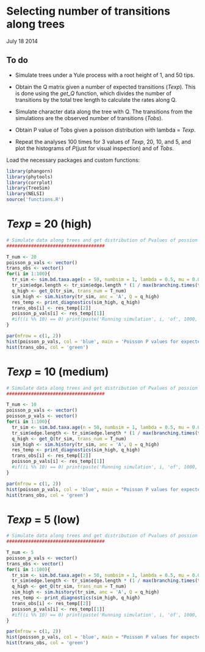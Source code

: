 Selecting number of transitions along trees
==========================================

July 18 2014


To do
-----

- Simulate trees under a Yule process with a root height of 1, and 50 tips.

- Obtain the Q matrix given a number of expected transitions (*Texp*). This is done using the *get_Q* function, which divides the number of transitions by the total tree length to calculate the rates along Q.

- Simulate character data along the tree with Q. The transitions from the simulations are the observed number of transitions (*Tobs*).

- Obtain P value of Tobs given a poisson distribution with lambda = *Texp*.

- Repeat the analyses 100 times for 3 values of *Texp*, 20, 10, and 5, and plot the histograms of *P*(just for visual inspection) and of *Tobs*.



Load the necessary packages and custom functions:

```r
library(phangorn)
library(phytools)
library(corrplot)
library(TreeSim)
library(NELSI)
source('functions.R')
```

*Texp* = 20 (high)
==================

```r
# Simulate data along trees and get distribution of Pvalues of possion distribution with a high number of transitions
####################################

T_num <- 20
poisson_p_vals <- vector()
trans_obs <- vector()
for(i in 1:100){ 
  tr_sim <- sim.bd.taxa.age(n = 50, numbsim = 1, lambda = 0.5, mu = 0.0, frac = 1, age = 1.00, mrca = FALSE)[[1]]
  tr_sim$edge.length <- tr_sim$edge.length * (1 / max(branching.times(tr_sim)))
  q_high <- get_Q(tr_sim, trans_num = T_num)
  sim_high <- sim.history(tr_sim, anc = 'A', Q = q_high)
  res_temp <- print_diagnostics(sim_high, q_high)
  trans_obs[i] <- res_temp[[2]]
  poisson_p_vals[i] <- res_temp[[1]]
  #if((i %% 10) == 0) print(paste('Running simulation', i, 'of', 1000, 'P=', round(poisson_p_vals[i], 2)))
}

par(mfrow = c(1, 2))
hist(poisson_p_vals, col = 'blue', main = 'Poisson P values for expected transitions = 20')
hist(trans_obs, col = 'green')
```

*Texp* = 10 (medium)
====================

```r
# Simulate data along trees and get distribution of Pvalues of possion distribution with a medium number of transitions
####################################

T_num <- 10
poisson_p_vals <- vector()
poisson_p_vals <- vector()
for(i in 1:100){ 
  tr_sim <- sim.bd.taxa.age(n = 50, numbsim = 1, lambda = 0.5, mu = 0.0, frac = 1, age = 1.00, mrca = FALSE)[[1]]
  tr_sim$edge.length <- tr_sim$edge.length * (1 / max(branching.times(tr_sim)))
  q_high <- get_Q(tr_sim, trans_num = T_num)
  sim_high <- sim.history(tr_sim, anc = 'A', Q = q_high)
  res_temp <- print_diagnostics(sim_high, q_high)		    
  trans_obs[i] <- res_temp[[2]]
  poisson_p_vals[i] <- res_temp[[1]]
  #if((i %% 10) == 0) print(paste('Running simulation', i, 'of', 1000, 'P=', round(poisson_p_vals[i], 2)))
}

par(mfrow = c(1, 2))
hist(poisson_p_vals, col = 'blue', main = "Poisson P values for expected transitions = 10")
hist(trans_obs, col = 'green')
```

*Texp* = 5 (low)
================

```r
# Simulate data along trees and get distribution of Pvalues of possion distribution with a low number of transitions
####################################

T_num <- 5
poisson_p_vals <- vector()
trans_obs <- vector()
for(i in 1:100){ 
  tr_sim <- sim.bd.taxa.age(n = 50, numbsim = 1, lambda = 0.5, mu = 0.0, frac = 1, age = 1.00, mrca = FALSE)[[1]]
  tr_sim$edge.length <- tr_sim$edge.length * (1 / max(branching.times(tr_sim)))
  q_high <- get_Q(tr_sim, trans_num = T_num)
  sim_high <- sim.history(tr_sim, anc = 'A', Q = q_high)
  res_temp <- print_diagnostics(sim_high, q_high)
  trans_obs[i] <- res_temp[[2]]
  poisson_p_vals[i] <- res_temp[[1]]
  #if((i %% 10) == 0) print(paste('Running simulation', i, 'of', 1000, 'P=', round(poisson_p_vals[i], 2)))
}

par(mfrow = c(1, 2))
hist(poisson_p_vals, col = 'blue', main = "Poisson P values for expected transitions = 5")
hist(trans_obs, col = 'green')
```







